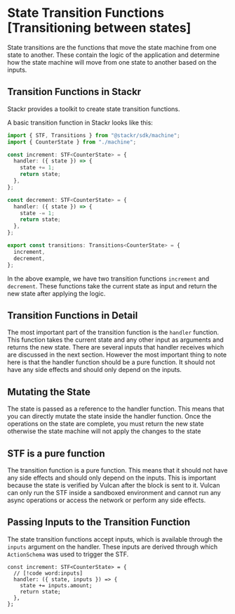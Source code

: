 # State Transition Functions [Transitioning between states]

State transitions are the functions that move the state machine from one state to another. These contain the logic of the application and determine how the state machine will move from one state to another based on the inputs.

## Transition Functions in Stackr

Stackr provides a toolkit to create state transition functions.

A basic transition function in Stackr looks like this:

```typescript
import { STF, Transitions } from "@stackr/sdk/machine";
import { CounterState } from "./machine";

const increment: STF<CounterState> = {
  handler: ({ state }) => {
    state += 1;
    return state;
  },
};

const decrement: STF<CounterState> = {
  handler: ({ state }) => {
    state -= 1;
    return state;
  },
};

export const transitions: Transitions<CounterState> = {
  increment,
  decrement,
};
```

In the above example, we have two transition functions `increment` and `decrement`. These functions take the current state as input and return the new state after applying the logic.

## Transition Functions in Detail

The most important part of the transition function is the `handler` function. This function takes the current state and any other input as arguments and returns the new state. There are several inputs that handler receives which are discussed in the next section. However the most important thing to note here is that the handler function should be a pure function. It should not have any side effects and should only depend on the inputs.

## Mutating the State

The state is passed as a reference to the handler function. This means that you can directly mutate the state inside the handler function. Once the operations on the state are complete, you must return the new state otherwise the state machine will not apply the changes to the state

## STF is a pure function

The transition function is a pure function. This means that it should not have any side effects and should only depend on the inputs. This is important because the state is verified by Vulcan after the block is sent to it. Vulcan can only run the STF inside a sandboxed environment and cannot run any async operations or access the network or perform any side effects.

## Passing Inputs to the Transition Function

The state transition functions accept inputs, which is available through the `inputs` argument on the handler. These inputs are derived through which `ActionSchema` was used to trigger the STF.

```tsx [transitions.ts]
const increment: STF<CounterState> = {
  // [!code word:inputs]
  handler: ({ state, inputs }) => {
    state += inputs.amount;
    return state;
  },
};
```